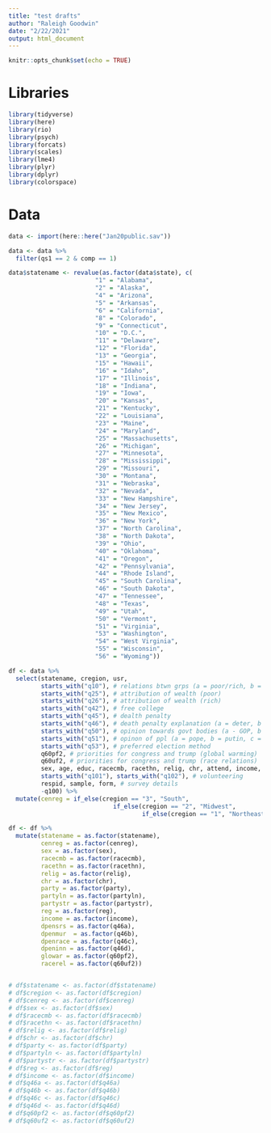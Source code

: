 ```yaml
---
title: "test drafts"
author: "Raleigh Goodwin"
date: "2/22/2021"
output: html_document
---
```


```r
knitr::opts_chunk$set(echo = TRUE)
```


# Libraries
```r
library(tidyverse)
library(here)
library(rio)
library(psych)
library(forcats)
library(scales)
library(lme4)
library(plyr)
library(dplyr)
library(colorspace)
```

# Data
```r
data <- import(here::here("Jan20public.sav"))

data <- data %>% 
  filter(qs1 == 2 & comp == 1)

data$statename <- revalue(as.factor(data$state), c(
                        "1" = "Alabama",
                        "2" = "Alaska",
                        "4" = "Arizona",
                        "5" = "Arkansas",
                        "6" = "California",
                        "8" = "Colorado",
                        "9" = "Connecticut",
                        "10" = "D.C.",
                        "11" = "Delaware",
                        "12" = "Florida",
                        "13" = "Georgia",
                        "15" = "Hawaii",
                        "16" = "Idaho",
                        "17" = "Illinois",
                        "18" = "Indiana",
                        "19" = "Iowa",
                        "20" = "Kansas",
                        "21" = "Kentucky",
                        "22" = "Louisiana",
                        "23" = "Maine",
                        "24" = "Maryland",
                        "25" = "Massachusetts",
                        "26" = "Michigan",
                        "27" = "Minnesota",
                        "28" = "Mississippi",
                        "29" = "Missouri",
                        "30" = "Montana",
                        "31" = "Nebraska",
                        "32" = "Nevada",
                        "33" = "New Hampshire",
                        "34" = "New Jersey",
                        "35" = "New Mexico",
                        "36" = "New York",
                        "37" = "North Carolina",
                        "38" = "North Dakota",
                        "39" = "Ohio",
                        "40" = "Oklahoma",
                        "41" = "Oregon",
                        "42" = "Pennsylvania",
                        "44" = "Rhode Island",
                        "45" = "South Carolina",
                        "46" = "South Dakota",
                        "47" = "Tennessee",
                        "48" = "Texas",
                        "49" = "Utah",
                        "50" = "Vermont",
                        "51" = "Virginia",
                        "53" = "Washington",
                        "54" = "West Virginia",
                        "55" = "Wisconsin",
                        "56" = "Wyoming"))

df <- data %>% 
  select(statename, cregion, usr,
         starts_with("q10"), # relations btwn grps (a = poor/rich, b = black/white, c = city/rural, d = young/old, e = dem/rep)
         starts_with("q25"), # attribution of wealth (poor)
         starts_with("q26"), # attribution of wealth (rich)
         starts_with("q42"), # free college
         starts_with("q45"), # dealth penalty
         starts_with("q46"), # death penalty explanation (a = deter, b = murder, c = minority, d = innocent)
         starts_with("q50"), # opinion towards govt bodies (a - GOP, b = dem party, c = congress, d = supreme court)
         starts_with("q51"), # opinon of ppl (a = pope, b = putin, c = bejamin netanyahu)
         starts_with("q53"), # preferred election method
         q60pf2, # priorities for congress and trump (global warming)
         q60uf2, # priorities for congress and trump (race relations)
         sex, age, educ, racecmb, racethn, relig, chr, attend, income, reg, party, partyln, partystr, ideo, # demographics
         starts_with("q101"), starts_with("q102"), # volunteering
         respid, sample, form, # survey details
         -q100) %>% 
  mutate(cenreg = if_else(cregion == "3", "South",
                             if_else(cregion == "2", "Midwest",
                                     if_else(cregion == "1", "Northeast", "West"))))

df <- df %>% 
  mutate(statename = as.factor(statename),
         cenreg = as.factor(cenreg),
         sex = as.factor(sex),
         racecmb = as.factor(racecmb),
         racethn = as.factor(racethn),
         relig = as.factor(relig), 
         chr = as.factor(chr),
         party = as.factor(party),
         partyln = as.factor(partyln),
         partystr = as.factor(partystr),
         reg = as.factor(reg),
         income = as.factor(income),
         dpensrs = as.factor(q46a),
         dpenmur  = as.factor(q46b),
         dpenrace = as.factor(q46c),
         dpeninn = as.factor(q46d),
         glowar = as.factor(q60pf2),
         racerel = as.factor(q60uf2))


# df$statename <- as.factor(df$statename)
# df$cregion <- as.factor(df$cregion)
# df$cenreg <- as.factor(df$cenreg)
# df$sex <- as.factor(df$sex)
# df$racecmb <- as.factor(df$racecmb)
# df$racethn <- as.factor(df$racethn)
# df$relig <- as.factor(df$relig)
# df$chr <- as.factor(df$chr)
# df$party <- as.factor(df$party)
# df$partyln <- as.factor(df$partyln)
# df$partystr <- as.factor(df$partystr)
# df$reg <- as.factor(df$reg)
# df$income <- as.factor(df$income)
# df$q46a <- as.factor(df$q46a)
# df$q46b <- as.factor(df$q46b)
# df$q46c <- as.factor(df$q46c)
# df$q46d <- as.factor(df$q46d)
# df$q60pf2 <- as.factor(df$q60pf2)
# df$q60uf2 <- as.factor(df$q60uf2)

```